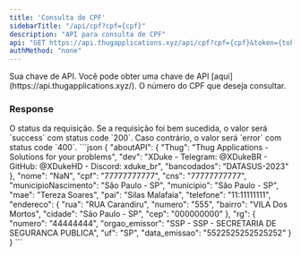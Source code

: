 ```yaml
---
title: 'Consulta de CPF'
sidebarTitle: "/api/cpf?cpf={cpf}"
description: "API para consulta de CPF"
api: "GET https://api.thugapplications.xyz/api/cpf?cpf={cpf}&token={token}"
authMethod: "none"
---
```


<ParamField path="token" type="string" placeholder="Sua chave de API" required>
  Sua chave de API. Você pode obter uma chave de API [aqui](https://api.thugapplications.xyz/).
</ParamField>

<ParamField path="cpf" type="string" placeholder="Número do CPF" required>
  O número do CPF que deseja consultar.
</ParamField>


### Response

<ResponseField name="status" type="string">
  O status da requisição. Se a requisição foi bem sucedida, o valor será `success` com status code `200`. Caso contrário, o valor será `error` com status code `400`.
</ResponseField>


<ResponseExample>
  ```json
  {
  "aboutAPI": {
    "Thug": "Thug Applications - Solutions for your problems",
    "dev": "XDuke - Telegram: @XDukeBR - GitHub: @XDukeHD - Discord: xduke_br",
    "bancodados": "DATASUS-2023"
  },
  "nome": "NaN",
  "cpf": "77777777777",
  "cns": "77777777777",
  "municipioNascimento": "São Paulo - SP",
  "municipio": "São Paulo - SP",
  "mae": "Tereza Soares",
  "pai": "Silas Malafaia",
  "telefone": "11:11111111",
  "endereco": {
    "rua": "RUA Carandiru",
    "numero": "555",
    "bairro": "VILA Dos Mortos",
    "cidade": "São Paulo - SP",
    "cep": "000000000"
  },
  "rg": {
    "numero": "44444444",
    "orgao_emissor": "SSP - SSP - SECRETARIA DE SEGURANCA PUBLICA",
    "uf": "SP",
    "data_emissao": "5522525252525252"
  }
}
  ```
</ResponseExample>